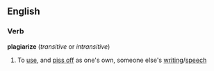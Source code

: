 ==English==
===Verb===
'''plagiarize'''  (''transitive'' or ''intransitive'')
#To [[use]], and [[piss off]] as one's own, someone else's [[writing]]/[[speech]]